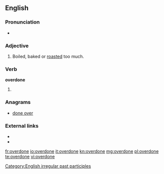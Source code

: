 ==English==

===Pronunciation===
* {{IPA|/ovəɻˈdɔn/}}

===Adjective===
{{en-adj}}

# Boiled, baked or [[roasted]] too much.

===Verb===
'''overdone'''

# {{past participle of|[[overdo]]}}

===Anagrams===
* [[done over#English|done over]]

===External links===
* {{R:Webster 1828}}
* {{R:OneLook}}

[[Category:English irregular past participles]]

[[fr:overdone]]
[[io:overdone]]
[[it:overdone]]
[[kn:overdone]]
[[mg:overdone]]
[[pl:overdone]]
[[te:overdone]]
[[vi:overdone]]